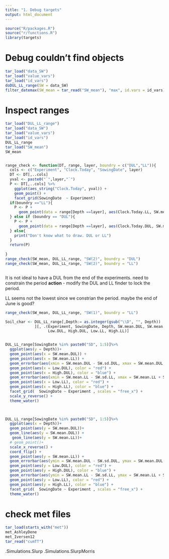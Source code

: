 ```yaml
---
title: "1. Debug targets"
output: html_document
---
```


```r
source("R/packages.R")
source("r/functions.R")
library(targets)
```


# Debug couldn't find objects

```r
tar_load("data_SW")
tar_load("value_vars")
tar_load("id_vars")
doDUL_LL_range(SW = data_SW)
filter_datemax(SW_mean = tar_read("SW_mean"), "max", id.vars = id_vars)
```
# Inspect ranges

```r
tar_load("DUL_LL_range")
tar_load("data_SW")
tar_load("value_vars")
tar_load("id_vars")
DUL_LL_range
tar_load("SW_mean")
SW_mean


range_check <- function(DT, range, layer, boundry = c("DUL","LL")){
  cols <- c("Experiment", "Clock.Today", "SowingDate", layer)
  DT <- DT[,..cols]
  yval <- paste0("`",layer,"`")
  P <- DT[,..cols] %>% 
    ggplot(aes_string("Clock.Today", yval)) + 
    geom_point() +
    facet_grid(SowingDate  ~ Experiment) 
  if(boundry =="LL"){
    P <- P + 
      geom_point(data = range[Depth ==layer], aes(Clock.Today.LL, SW.mean.LL),  color ="red", size = 5)
  } else if (boundry == "DUL"){
    P <- P + 
      geom_point(data = range[Depth ==layer], aes(Clock.Today.DUL, SW.mean.DUL),  color ="red", size = 5)
  } else{
    print("Don't know what to draw. DUL or LL")
  }
  return(P)
  
}
range_check(SW_mean, DUL_LL_range, "SW(2)", boundry = "DUL")
range_check(SW_mean, DUL_LL_range, "SW(2)", boundry = "LL")



```
It is not ideal to have a DUL from the end of the experiments. 
need to constrain the period 
**action** - modify the DUL and LL finder to lock the period. 

LL seems not the lowest since we constrian the period. 
maybe the end of June is good?
```r


range_check(SW_mean, DUL_LL_range, "SW(1)", boundry = "LL")
```

```r
Soil_char <- DUL_LL_range[,Depth:= as.integer(gsub("\\D", "", Depth))
             ][, .(Experiment, SowingDate, Depth, SW.mean.DUL, SW.mean.LL,
                   Low.DUL, High.DUL, Low.LL, High.LL)] 


DUL_LL_range[SowingDate %in% paste0("SD", 1:5)]%>% 
  ggplot(aes(y = Depth))+
  geom_point(aes(x = SW.mean.DUL)) +
  geom_point(aes(x = SW.mean.LL)) +
  geom_errorbar(aes(xmin = SW.mean.DUL - SW.sd.DUL, xmax = SW.mean.DUL + SW.sd.DUL))+
  geom_point(aes(x = Low.DUL), color = "red") +
  geom_point(aes(x = High.DUL), color = "blue") +
  geom_errorbar(aes(xmin = SW.mean.LL - SW.sd.LL, xmax = SW.mean.LL + SW.sd.LL))+
  geom_point(aes(x = Low.LL), color = "red") +
  geom_point(aes(x = High.LL), color = "blue") +
  facet_grid(  SowingDate ~ Experiment , scales = "free_x") +
  scale_y_reverse() +
  theme_water()
  


DUL_LL_range[SowingDate %in% paste0("SD", 1:5)]%>% 
  ggplot(aes(x = Depth))+
  geom_point(aes(y = SW.mean.DUL))+
  geom_line(aes(y = SW.mean.DUL)) +
   geom_line(aes(y = SW.mean.LL))+
  # geom_point()+
  scale_x_reverse() +
  coord_flip() +
  geom_point(aes(y = SW.mean.LL)) +
  geom_errorbar(aes(ymin = SW.mean.DUL - SW.sd.DUL, ymax = SW.mean.DUL + SW.sd.DUL))+
  geom_point(aes(y = Low.DUL), color = "red") +
  geom_point(aes(y = High.DUL), color = "blue") +
  geom_errorbar(aes(ymin = SW.mean.LL - SW.sd.LL, ymax = SW.mean.LL + SW.sd.LL))+
  geom_point(aes(y = Low.LL), color = "red") +
  geom_point(aes(y = High.LL), color = "blue") +
  facet_grid(  SowingDate ~ Experiment , scales = "free_x") +
  theme_water()
```
# check met files 
```r
tar_load(starts_with("met"))
met_AshleyDene
met_Iversen12
tar_read("cumTT")
```

.Simulations.Slurp
.Simulations.SlurpMorris
